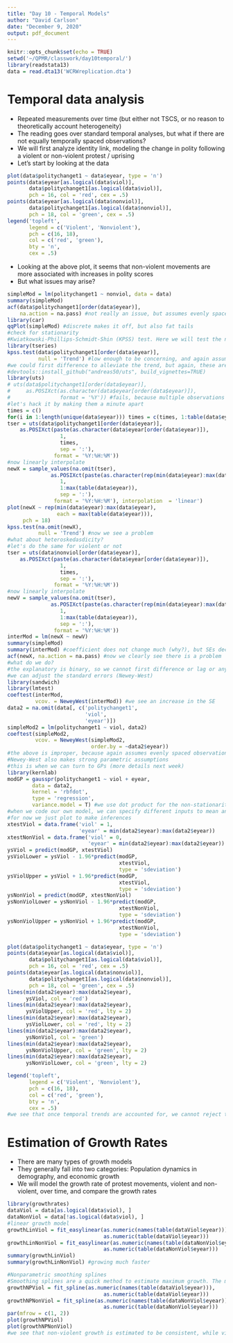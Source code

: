 ```yaml
---
title: "Day 10 - Temporal Models"
author: "David Carlson"
date: "December 9, 2020"
output: pdf_document
---
```


```r
knitr::opts_chunk$set(echo = TRUE)
setwd('~/QPMR/classwork/day10temporal/')
library(readstata13)
data = read.dta13('WCRWreplication.dta')
```

# Temporal data analysis

- Repeated measurements over time (but either not TSCS, or no reason to theoretically account heterogeneity)
- The reading goes over standard temporal analyses, but what if there are not equally temporally spaced observations?
- We will first analyze identity link, modeling the change in polity following a violent or non-violent protest / uprising
- Let's start by looking at the data

```r
plot(data$politychanget1 ~ data$eyear, type = 'n')
points(data$eyear[as.logical(data$viol)],
       data$politychanget1[as.logical(data$viol)],
       pch = 16, col = 'red', cex = .5)
points(data$eyear[as.logical(data$nonviol)],
       data$politychanget1[as.logical(data$nonviol)],
       pch = 18, col = 'green', cex = .5)
legend('topleft',
       legend = c('Violent', 'Nonviolent'),
       pch = c(16, 18),
       col = c('red', 'green'),
       bty = 'n',
       cex = .5)
```

- Looking at the above plot, it seems that non-violent movements are more associated with increases in polity scores
- But what issues may arise?

```r
simpleMod = lm(politychanget1 ~ nonviol, data = data)
summary(simpleMod)
acf(data$politychanget1[order(data$eyear)],
    na.action = na.pass) #not really an issue, but assumes evenly spaced observations
library(car)
qqPlot(simpleMod) #discrete makes it off, but also fat tails
#check for stationarity
#Kwiatkowski-Phillips-Schmidt-Shin (KPSS) test. Here we will test the null hypothesis of trend stationarity (a low p-value will indicate a signal that is not trend stationary, has a unit root) (can also use Augmented Dickey-Fuller Test from readings)
library(tseries)
kpss.test(data$politychanget1[order(data$eyear)],
          null = 'Trend') #low enough to be concerning, and again assumes even spacing
#we could first difference to alleviate the trend, but again, these are not evenly spaced, and the explanatory is binary
#devtools::install_github("andreas50/uts", build_vignettes=TRUE)
library(uts)
# uts(data$politychanget1[order(data$eyear)],
#     as.POSIXct(as.character(data$eyear[order(data$eyear)]),
#                format = '%Y')) #fails, because multiple observations per year
#let's hack it by making them a minute apart
times = c()
for(i in 1:length(unique(data$eyear))) times = c(times, 1:table(data$eyear)[i])
tser = uts(data$politychanget1[order(data$eyear)], 
    as.POSIXct(paste(as.character(data$eyear[order(data$eyear)]),
                 1,
                 times,
                 sep = ':'),
               format = '%Y:%H:%M'))
#now linearly interpolate
newX = sample_values(na.omit(tser),
              as.POSIXct(paste(as.character(rep(min(data$eyear):max(data$eyear), each = max(table(data$eyear)))),
                 1,
                 1:max(table(data$eyear)),
                 sep = ':'),
               format = '%Y:%H:%M'), interpolation  = 'linear')
plot(newX ~ rep(min(data$eyear):max(data$eyear),
                each = max(table(data$eyear))),
     pch = 18)
kpss.test(na.omit(newX),
          null = 'Trend') #now we see a problem
#what about heteroskedasdicity?
#let's do the same for violent or not
tser = uts(data$nonviol[order(data$eyear)], 
    as.POSIXct(paste(as.character(data$eyear[order(data$eyear)]),
                 1,
                 times,
                 sep = ':'),
               format = '%Y:%H:%M'))
#now linearly interpolate
newV = sample_values(na.omit(tser),
              as.POSIXct(paste(as.character(rep(min(data$eyear):max(data$eyear), each = max(table(data$eyear)))),
                 1,
                 1:max(table(data$eyear)),
                 sep = ':'),
               format = '%Y:%H:%M'))
interMod = lm(newX ~ newV)
summary(simpleMod)
summary(interMod) #coefficient does not change much (why?), but SEs decrease (why?)
acf(newX, na.action = na.pass) #now we clearly see there is a problem
#what do we do?
#the explanatory is binary, so we cannot first difference or lag or anything typical
#we can adjust the standard errors (Newey-West)
library(sandwich)
library(lmtest)
coeftest(interMod,
         vcov. = NeweyWest(interMod)) #we see an increase in the SE
data2 = na.omit(data[, c('politychanget1',
                         'viol',
                         'eyear')])
simpleMod2 = lm(politychanget1 ~ viol, data2)
coeftest(simpleMod2,
         vcov. = NeweyWest(simpleMod2,
                           order.by = ~data2$eyear))
#the above is improper, because again assumes evenly spaced observations
#Newey-West also makes strong parametric assumptions
#this is when we can turn to GPs (more details next week)
library(kernlab)
modGP = gausspr(politychanget1 ~ viol + eyear,
        data = data2,
        kernel = 'rbfdot',
        type = 'regression',
        variance.model = T) #we use dot product for the non-stationarity, but here we use sep exp
#when we code our own model, we can specify different inputs to mean and kernel, and make inferences on correlations
#for now we just plot to make inferences
xtestViol = data.frame('viol' = 1,
                       'eyear' = min(data2$eyear):max(data2$eyear))
xtestNonViol = data.frame('viol' = 0,
                          'eyear' = min(data2$eyear):max(data2$eyear))
ysViol = predict(modGP, xtestViol)
ysViolLower = ysViol - 1.96*predict(modGP,
                                    xtestViol,
                                    type = 'sdeviation')
ysViolUpper = ysViol + 1.96*predict(modGP,
                                    xtestViol,
                                    type = 'sdeviation')
ysNonViol = predict(modGP, xtestNonViol)
ysNonViolLower = ysNonViol - 1.96*predict(modGP,
                                    xtestNonViol,
                                    type = 'sdeviation')
ysNonViolUpper = ysNonViol + 1.96*predict(modGP,
                                    xtestNonViol,
                                    type = 'sdeviation')

plot(data$politychanget1 ~ data$eyear, type = 'n')
points(data$eyear[as.logical(data$viol)],
       data$politychanget1[as.logical(data$viol)],
       pch = 16, col = 'red', cex = .5)
points(data$eyear[as.logical(data$nonviol)],
       data$politychanget1[as.logical(data$nonviol)],
       pch = 18, col = 'green', cex = .5)
lines(min(data2$eyear):max(data2$eyear),
      ysViol, col = 'red')
lines(min(data2$eyear):max(data2$eyear),
      ysViolUpper, col = 'red', lty = 2)
lines(min(data2$eyear):max(data2$eyear),
      ysViolLower, col = 'red', lty = 2)
lines(min(data2$eyear):max(data2$eyear),
      ysNonViol, col = 'green')
lines(min(data2$eyear):max(data2$eyear),
      ysNonViolUpper, col = 'green', lty = 2)
lines(min(data2$eyear):max(data2$eyear),
      ysNonViolLower, col = 'green', lty = 2)

legend('topleft',
       legend = c('Violent', 'Nonviolent'),
       pch = c(16, 18),
       col = c('red', 'green'),
       bty = 'n',
       cex = .5)
#we see that once temporal trends are accounted for, we cannot reject the null (but of course we are not controlling for anything, so take it with a grain of salt)
```

# Estimation of Growth Rates

- There are many types of growth models
- They generally fall into two categories: Population dynamics in demography, and economic growth
- We will model the growth rate of protest movements, violent and non-violent, over time, and compare the growth rates

```r
library(growthrates)
dataViol = data[as.logical(data$viol), ]
dataNonViol = data[!as.logical(data$viol), ]
#linear growth model
growthLinViol = fit_easylinear(as.numeric(names(table(dataViol$eyear))),
                               as.numeric(table(dataViol$eyear)))
growthLinNonViol = fit_easylinear(as.numeric(names(table(dataNonViol$eyear))),
                               as.numeric(table(dataNonViol$eyear)))
summary(growthLinViol)
summary(growthLinNonViol) #growing much faster

#Nonparametric smoothing splines
#Smoothing splines are a quick method to estimate maximum growth. The method is called nonparametric, because the growth rate is directly estimated from the smoothed data without being restricted to a specific model formula
growthNPViol = fit_spline(as.numeric(names(table(dataViol$eyear))),
                               as.numeric(table(dataViol$eyear)))
growthNPNonViol = fit_spline(as.numeric(names(table(dataNonViol$eyear))),
                               as.numeric(table(dataNonViol$eyear)))
par(mfrow = c(1, 2))
plot(growthNPViol)
plot(growthNPNonViol)
#we see that non-violent growth is estimated to be consistent, while violent growth is estimated to be quite wavy
```





